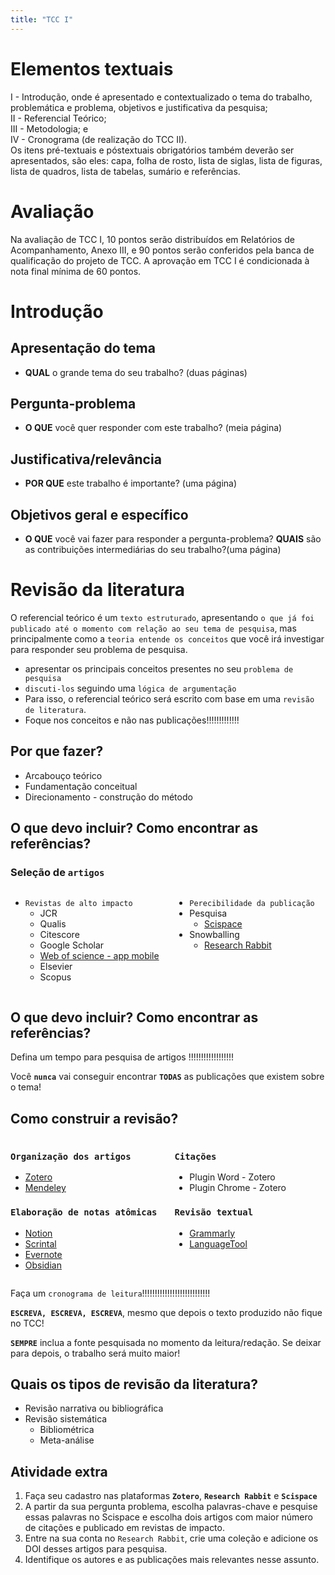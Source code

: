 ```yaml
---
title: "TCC I"
---
```


# Elementos textuais
I - Introdução, onde é apresentado e contextualizado o tema do trabalho, problemática e problema, objetivos e justificativa da pesquisa;    
II - Referencial Teórico;    
III - Metodologia; e    
IV - Cronograma (de realização do TCC II).    
Os itens pré-textuais e póstextuais obrigatórios também deverão ser apresentados, são eles: capa, folha de rosto, lista de siglas, lista de figuras, lista de quadros, lista de tabelas, sumário e referências.

# Avaliação
Na avaliação de TCC I, 10 pontos serão distribuídos em Relatórios de Acompanhamento, Anexo III, e 90 pontos serão conferidos pela banca de qualificação do projeto de TCC. A aprovação em TCC I é condicionada à nota final mínima de 60 pontos.

# Introdução
## Apresentação do tema 
- **QUAL** o grande tema do seu trabalho? (duas páginas)

## Pergunta-problema 
- **O QUE** você quer responder com este trabalho? (meia página)

## Justificativa/relevância 
- **POR QUE** este trabalho é importante? (uma página)

## Objetivos geral e específico 
- **O QUE** você vai fazer para responder a pergunta-problema? **QUAIS** são as contribuições intermediárias do seu trabalho?(uma página)

# Revisão da literatura

O referencial teórico é um `texto estruturado`, apresentando `o que já foi publicado até o momento com relação ao seu tema de pesquisa`, mas principalmente como a `teoria entende os conceitos` que você irá investigar para responder seu problema de pesquisa.

- apresentar os principais conceitos presentes no seu `problema de pesquisa` 
- `discuti-los` seguindo uma `lógica de argumentação`
- Para isso, o referencial teórico será escrito com base em uma `revisão de literatura`.
- Foque nos conceitos e não nas publicações!!!!!!!!!!!!!

## Por que fazer?
- Arcabouço teórico
- Fundamentação conceitual
- Direcionamento - construção do método

## O que devo incluir? Como encontrar as referências?

### Seleção de `artigos`
:::: {.columns}
::: {.column width="50%"}
- `Revistas de alto impacto`  
  - JCR   
  - Qualis   
  - Citescore   
  - Google Scholar   
  - [Web of science - app mobile](https://clarivate.com/web-of-science-my-research-assistant/?utm_source=owned&utm_medium=banner&utm_campaign=My_Research_Assistant_App_Parent_SAR_Global_2021&utm_content=wos-blue-banner)   
  - Elsevier   
  - Scopus
:::

::: {.column width="50%"}
- `Perecibilidade da publicação`
- Pesquisa 
  - [Scispace](https://typeset.io)
- Snowballing 
  - [Research Rabbit](https://www.researchrabbit.ai/)
:::
::::

## O que devo incluir? Como encontrar as referências?

Defina um tempo para pesquisa de artigos !!!!!!!!!!!!!!!!!!

Você **`nunca`** vai conseguir encontrar **`TODAS`** as publicações que existem sobre o tema!

## Como construir a revisão? 

:::: {.columns}
::: {.column width="50%"}
### `Organização dos artigos`
- [Zotero](https://www.zotero.org/download/)   
- [Mendeley](https://www.mendeley.com/)

### `Elaboração de notas atômicas`
- [Notion](https://notion.so)   
- [Scrintal](https://www.scrintal.com/)   
- [Evernote](https://evernote.com)   
- [Obsidian](https://obsidian.md/)   
:::
::: {.column width="50%"}

### `Citações`
- Plugin Word - Zotero
- Plugin Chrome - Zotero

### `Revisão textual`
- [Grammarly](https://www.grammarly.com/)
- [LanguageTool](https://languagetool.org/pt-BR/wordpress?utm_source=google&utm_medium=cpc&utm_campaign=&utm_content=&utm_term=&gclid=CjwKCAjwivemBhBhEiwAJxNWN8WgXmP2-UMF9JBeOGTChhsYxndJtVnqmKsAbw3pBYU8-SoFaTZ3fxoCe_YQAvD_BwE)
:::
::::

Faça um `cronograma de leitura`!!!!!!!!!!!!!!!!!!!!!!!!!!!

**`ESCREVA, ESCREVA, ESCREVA`**, mesmo que depois o texto produzido não fique no TCC!

**`SEMPRE`** inclua a fonte pesquisada no momento da leitura/redação. Se deixar para depois, o trabalho será muito maior!

## Quais os tipos de revisão da literatura?
- Revisão narrativa ou bibliográfica
- Revisão sistemática
  - Bibliométrica
  - Meta-análise

## Atividade extra
1. Faça seu cadastro nas plataformas **`Zotero`**, **`Research Rabbit`** e **`Scispace`**
2. A partir da sua pergunta problema, escolha palavras-chave e pesquise essas palavras no Scispace e escolha dois artigos com maior número de citações e publicado em revistas de impacto. 
3. Entre na sua conta no `Research Rabbit`, crie uma coleção e adicione os DOI desses artigos para pesquisa.
4. Identifique os autores e as publicações mais relevantes nesse assunto.

